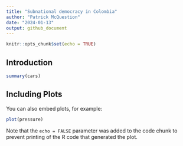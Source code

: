 ```yaml
---
title: "Subnational democracy in Colombia"
author: "Patrick McQuestion"
date: "2024-01-13"
output: github_document
---
```


```r
knitr::opts_chunk$set(echo = TRUE)
```

## Introduction



```r
summary(cars)
```

## Including Plots

You can also embed plots, for example:

```r
plot(pressure)
```

Note that the `echo = FALSE` parameter was added to the code chunk to prevent printing of the R code that generated the plot.
